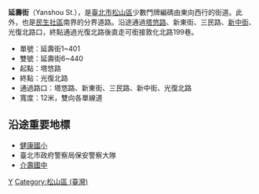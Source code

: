 {{Infobox TwRoad2
|bgcolorh = DARKGREEN
|colorh = WHITE
|name = 延壽街
|enname = Yenshou Street
|level = 區域道路 
|sec = 不分段 
|line = 雙向雙線道
|start = 塔悠路
|end = 光復北路
|junc = 三民路
|img = Yanshou Street 20091206.jpg
|cap = 延壽街的冬日黃昏街景
|size = thumb
|left= 光復北路
|leftlink = 光復北路
|leftdirection  = W
|right = 塔悠路
|rightlink = 塔悠路
|rightdirection = E
}}


'''延壽街'''（Yanshou St.），是[[臺北市|臺北市]][[松山區_(臺北市)|松山區]]少數門牌編碼由東向西行的街道。此外，也是[[民生社區_(臺北市)|民生社區]]南界的分界道路。沿途通過[[塔悠路|塔悠路]]、新東街、三民路、[[新中街|新中街]]、光復北路口，終點通過光復北路後直走可銜接敦化北路199巷。

*單號：延壽街1~401
*雙號：延壽街6~440
*起點：塔悠路
*終點：光復北路
*通過路口：塔悠路、新東街、三民路、新中街、光復北路
*寬度：12米，雙向各單線道

== 沿途重要地標 ==
* [[臺北市松山區健康國民小學|健康國小]]
* 臺北市政府警察局保安警察大隊
* [[介壽國中|介壽國中]]

[[Category:台北市街道|Y]]
[[Category:松山區_(臺灣)|Category:松山區 (臺灣)]]